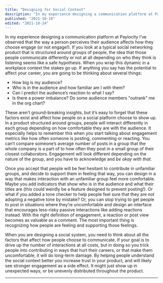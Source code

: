 ```yaml
---
title: "Designing for Social Context"
description: "In my experience designing a communication platform at Paylocity I’ve observed that the way a person perceives their audience affects how they choose engage (or not engage!)."
published: "2021-10-10"
edited: "2021-10-24"
---
```


In my experience designing a communication platform at Paylocity I’ve observed that the way a person perceives their audience affects how they choose engage (or not engage!). If you look at a typical social networking product that is structured around groups of people, the idea that those people communicate differently or not at all depending on who they think is listening seems like a safe hypothesis. When you wrap this dynamic in a workplace context the stakes go up. If anything you say has the potential to affect your career, you are going to be thinking about several things:

- How big is my audience?
- Who is in the audience and how familiar am I with them?
- Can I predict the audience’s reaction to what I say?
- Is there a power imbalance? Do some audience members "outrank" me in the org chart?

These aren’t ground-breaking insights, but it’s easy to forget that these factors exist and affect how people on a social platform choose to show up. In a product structured around groups, people will interact differently in each group depending on how comfortable they are with the audience. It especially helps to remember this when you start talking about engagement metrics like how often someone is posting, commenting or reacting. You can’t compare someone’s average number of posts in a group that the whole company is a part of to how often they post in a small group of their closest collaborators. Engagement will look different depending on the nature of the group, and you have to acknowledge and _be okay with that_.

Once you accept that people will be feel hesitant to contribute in unfamiliar groups, and decide to support them in feeling that way, you can design in a way that makes interaction with an unfamiliar group feel more comfortable. Maybe you add indicators that show who is in the audience and what their titles are (this could weirdly be a feature designed to prevent posting!). Or what if you added a tone checker to help people feel sure that they are not adopting a negative tone by mistake? Or, you can stop trying to get people to post in situations where they’re uncomfortable and design an interface that encourages less-risky passive interactions like adding reactions instead. With the right definition of engagement, a reaction or post view becomes as valuable as a comment. The most important thing is recognizing how people are feeling and supporting those feelings.

When you are designing a social system, you need to think about all the factors that affect how people choose to communicate. If your goal is to drive up the number of interactions at all costs, but in doing so you trick people into contributing in ways that hurt their careers, or that make them uncomfortable, it will do long-term damage. By helping people understand the social context better you increase trust in your product, and will likely see stronger engagement as a side effect. It might just show up in unexpected ways, or be unevenly distributed throughout the product.

---
